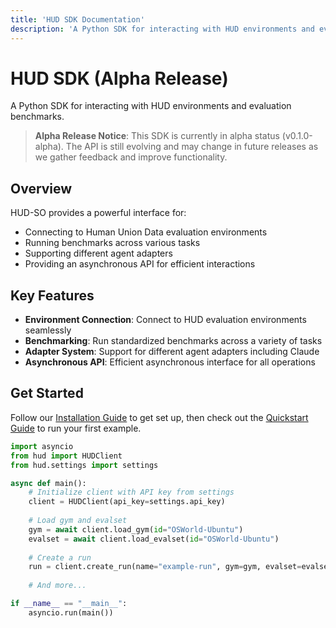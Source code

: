 ```yaml
---
title: 'HUD SDK Documentation'
description: 'A Python SDK for interacting with HUD environments and evaluation benchmarks'
---
```


# HUD SDK (Alpha Release)

A Python SDK for interacting with HUD environments and evaluation benchmarks.

> **Alpha Release Notice**: This SDK is currently in alpha status (v0.1.0-alpha). The API is still evolving and may change in future releases as we gather feedback and improve functionality.

## Overview

HUD-SO provides a powerful interface for:

- Connecting to Human Union Data evaluation environments
- Running benchmarks across various tasks
- Supporting different agent adapters
- Providing an asynchronous API for efficient interactions

## Key Features

- **Environment Connection**: Connect to HUD evaluation environments seamlessly
- **Benchmarking**: Run standardized benchmarks across a variety of tasks
- **Adapter System**: Support for different agent adapters including Claude
- **Asynchronous API**: Efficient asynchronous interface for all operations

## Get Started

Follow our [Installation Guide](/installation) to get set up, then check out the [Quickstart Guide](/quickstart) to run your first example.

```python
import asyncio
from hud import HUDClient
from hud.settings import settings

async def main():
    # Initialize client with API key from settings
    client = HUDClient(api_key=settings.api_key)
    
    # Load gym and evalset
    gym = await client.load_gym(id="OSWorld-Ubuntu")
    evalset = await client.load_evalset(id="OSWorld-Ubuntu")
    
    # Create a run
    run = client.create_run(name="example-run", gym=gym, evalset=evalset)
    
    # And more...

if __name__ == "__main__":
    asyncio.run(main())
``` 